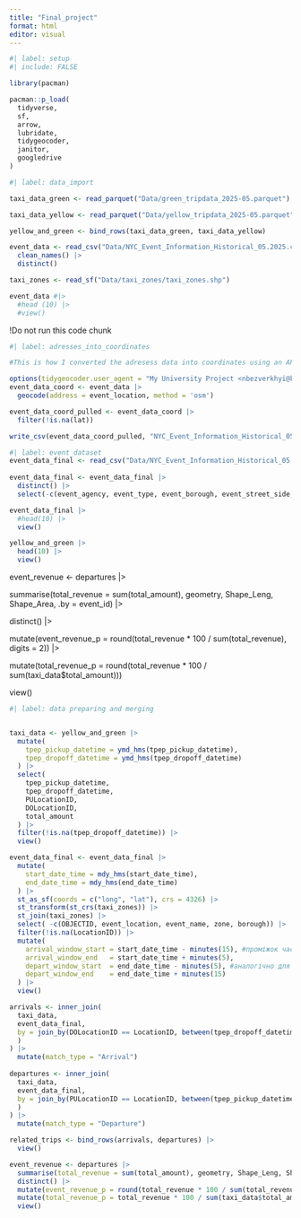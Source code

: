 ```yaml
---
title: "Final_project"
format: html
editor: visual
---
```


```r
#| label: setup
#| include: FALSE

library(pacman)

pacman::p_load(
  tidyverse,
  sf,
  arrow,
  lubridate,
  tidygeocoder,
  janitor,
  googledrive
)

```

```r
#| label: data_import

taxi_data_green <- read_parquet("Data/green_tripdata_2025-05.parquet")

taxi_data_yellow <- read_parquet("Data/yellow_tripdata_2025-05.parquet")

yellow_and_green <- bind_rows(taxi_data_green, taxi_data_yellow)

event_data <- read_csv("Data/NYC_Event_Information_Historical_05.2025.csv") |> 
  clean_names() |>
  distinct()

taxi_zones <- read_sf("Data/taxi_zones/taxi_zones.shp")

event_data #|> 
  #head (10) |> 
  #view()

```

!Do not run this code chunk

```r
#| label: adresses_into_coordinates

#This is how I converted the adresess data into coordinates using an API and put it into a seperate csv(Do not run this part)

options(tidygeocoder.user_agent = "My University Project <nbezverkhyi@kse.org.ua>")
event_data_coord <- event_data |>
  geocode(address = event_location, method = 'osm')

event_data_coord_pulled <- event_data_coord |>
  filter(!is.na(lat))

write_csv(event_data_coord_pulled, "NYC_Event_Information_Historical_05.2025_coordinates_v2.csv")

```

```r
#| label: event_dataset
event_data_final <- read_csv("Data/NYC_Event_Information_Historical_05.2025_coordinates.csv")
  
event_data_final <- event_data_final |> 
  distinct() |> 
  select(-c(event_agency, event_type, event_borough, event_street_side, street_closure_type, community_board, police_precinct)) 

event_data_final |>
  #head(10) |>
  view()

yellow_and_green |>
  head(10) |>
  view()
```

event_revenue \<- departures \|\>

summarise(total_revenue = sum(total_amount), geometry, Shape_Leng, Shape_Area, .by = event_id) \|\>

distinct() \|\>

mutate(event_revenue_p = round(total_revenue \* 100 / sum(total_revenue), digits = 2)) \|\>

mutate(total_revenue_p = round(total_revenue \* 100 / sum(taxi_data\$total_amount)))

view()

```r
#| label: data preparing and merging


taxi_data <- yellow_and_green |>
  mutate(
    tpep_pickup_datetime = ymd_hms(tpep_pickup_datetime),
    tpep_dropoff_datetime = ymd_hms(tpep_dropoff_datetime)
  ) |> 
  select(
    tpep_pickup_datetime,
    tpep_dropoff_datetime,
    PULocationID,
    DOLocationID,
    total_amount
  ) |>
  filter(!is.na(tpep_dropoff_datetime)) |> 
  view()

event_data_final <- event_data_final |> 
  mutate(
    start_date_time = mdy_hms(start_date_time),
    end_date_time = mdy_hms(end_date_time)
  ) |> 
  st_as_sf(coords = c("long", "lat"), crs = 4326) |>
  st_transform(st_crs(taxi_zones)) |>
  st_join(taxi_zones) |> 
  select( -c(OBJECTID, event_location, event_name, zone, borough)) |> 
  filter(!is.na(LocationID)) |> 
  mutate(
    arrival_window_start = start_date_time - minutes(15), #проміжок часу за який людина може приїхати на подію на таксі
    arrival_window_end   = start_date_time + minutes(5),
    depart_window_start  = end_date_time - minutes(5), #аналогічно для відʼїзду
    depart_window_end    = end_date_time + minutes(15)
  ) |> 
  view()

arrivals <- inner_join(
  taxi_data,
  event_data_final,
  by = join_by(DOLocationID == LocationID, between(tpep_dropoff_datetime, arrival_window_start, arrival_window_end)
  )
) |> 
  mutate(match_type = "Arrival")
  
departures <- inner_join(
  taxi_data,
  event_data_final,
  by = join_by(PULocationID == LocationID, between(tpep_pickup_datetime, depart_window_start, depart_window_end)
  )
) |> 
  mutate(match_type = "Departure")

related_trips <- bind_rows(arrivals, departures) |> 
  view()

event_revenue <- departures |>
  summarise(total_revenue = sum(total_amount), geometry, Shape_Leng, Shape_Area, .by = event_id) |>
  distinct() |>
  mutate(event_revenue_p = round(total_revenue * 100 / sum(total_revenue), digits = 2)) |> # percent of revenue from event rides this month
  mutate(total_revenue_p = total_revenue * 100 / sum(taxi_data$total_amount)) |> # percent of revenue from total rides this month
  view() 

```
